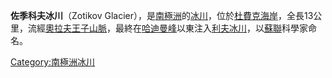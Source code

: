 {{coord|85|2|S|169|15|W|type:glacier_region:AQ|display=title}}

'''佐季科夫冰川'''（Zotikov Glacier），是[[南極洲|南極洲]]的[[冰川|冰川]]，位於[[杜費克海岸|杜費克海岸]]，全長13公里，流經[[奧拉夫王子山脈|奧拉夫王子山脈]]，最終在[[哈迪曼峰|哈迪曼峰]]以東注入[[利夫冰川|利夫冰川]]，以[[蘇聯|蘇聯]]科學家命名。

{{DEFAULTSORT:Zotikov Glacier}}
[[Category:南極洲冰川|Category:南極洲冰川]]


{{DufekCoast-geo-stub}}